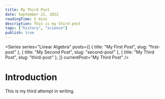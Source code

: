 ```yaml
---
title: My Third Post
date: September 21, 2022
readingTime: 5 mins
description: This is my third post
tags: ["history", "science"]
publish: true
---
```


<Series
  series="Linear Algebra"
  posts={[
    { title: "My First Post", slug: "first-post" },
    { title: "My Second Post", slug: "second-post" },
    { title: "My Third Post", slug: "third-post" },
  ]}
  currentPost="My Third Post"
/>

# Introduction

This is my third attempt in writing.
